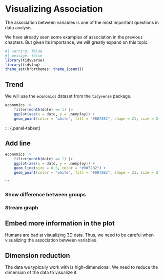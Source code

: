 # Visualizing Association

The association between variables is one of the most important questions in data analysis. 


We have already seen some examples of association in the previous chapters. But given its importance, we will greatly expand on this topic.

```r
#| warning: false
#| message: false
library(tidyverse)
library(tidylog)
theme_set(hrbrthemes::theme_ipsum())
```

## Trend

We will use the `economics` dataset from the `tidyverse` package. 

```r
economics |>
    filter(month(date) == 1) |>
    ggplot(aes(x = date, y = unemploy)) +
    geom_point(color = "white", fill = "#0072B2", shape = 21, size = 2)
```

::: {.panel-tabset}

## Add line

```r
economics |>
    filter(month(date) == 1) |>
    ggplot(aes(x = date, y = unemploy)) +
    geom_line(size = 0.5, color = "#0072B2") +
    geom_point(color = "white", fill = "#0072B2", shape = 21, size = 2)
```


```

### Show difference between groups

### Stream graph


## Embed more information in the plot

Humans are bad at visualizing 3D data. Thus, we need to be careful when visualizing the association between variables.


## Dimension reduction

The data we typically work with is high-dimensional. We need to reduce the dimension of the data to visualize it.


